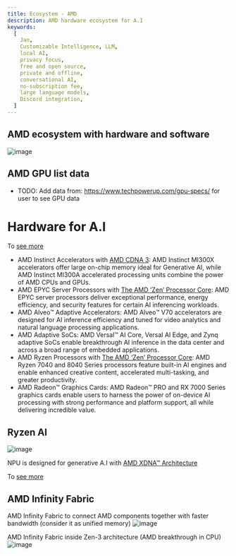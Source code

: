 ```yaml
---
title: Ecosystem - AMD
description: AMD hardware ecosystem for A.I
keywords:
  [
    Jan,
    Customizable Intelligence, LLM,
    local AI,
    privacy focus,
    free and open source,
    private and offline,
    conversational AI,
    no-subscription fee,
    large language models,
    Discord integration,
  ]
---
```

## AMD ecosystem with hardware and software

![image](../_assets/ecosystem-amd.drawio.svg)

## AMD GPU list data
- TODO: Add data from: https://www.techpowerup.com/gpu-specs/ for user to see GPU data

# Hardware for A.I
To [see more](https://www.amd.com/en/solutions/ai.html)
- AMD Instinct Accelerators with [AMD CDNA 3](https://www.amd.com/en/technologies/cdna.html): AMD Instinct MI300X accelerators offer large on-chip memory ideal for Generative AI, while AMD Instinct MI300A accelerated processing units combine the power of AMD CPUs and GPUs.
- AMD EPYC Server Processors with [The AMD ‘Zen’ Processor Core](https://www.amd.com/en/technologies/zen-core): AMD EPYC server processors deliver exceptional performance, energy efficiency, and security features for certain AI inferencing workloads. 
- AMD Alveo™ Adaptive Accelerators: AMD Alveo™ V70 accelerators are designed for AI inference efficiency and tuned for video analytics and natural language processing applications. 
- AMD Adaptive SoCs: AMD Versal™ AI Core, Versal AI Edge, and Zynq adaptive SoCs enable breakthrough AI inference in the data center and across a broad range of embedded applications. 
- AMD Ryzen Processors with [The AMD ‘Zen’ Processor Core](https://www.amd.com/en/technologies/zen-core): AMD Ryzen 7040 and 8040 Series processors feature built-in AI engines and enable enhanced creative content, accelerated multi-tasking, and greater productivity.
- AMD Radeon™ Graphics Cards: AMD Radeon™ PRO and RX 7000 Series graphics cards enable users to harness the power of on-device AI processing with strong performance and platform support, all while delivering incredible value.

## Ryzen AI
![image](../_assets/ecosystem-amd-1.png)

NPU is designed for generative A.I with [AMD XDNA™ Architecture](https://www.amd.com/en/technologies/xdna.html)

To [see more](https://www.amd.com/en/products/processors/consumer/ryzen-ai.html#tabs-74833e1024-item-833270fb2a-tab)

## AMD Infinity Fabric
AMD Infinity Fabric to connect AMD components together with faster bandwidth (consider it as unified memory)
![image](../_assets/ecosystem-amd-2.png)

AMD Infinity Fabric inside Zen-3 architecture (AMD breakthrough in CPU)
![image](../_assets/ecosystem-amd-3.png)